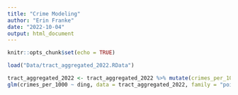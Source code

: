 ```yaml
---
title: "Crime Modeling"
author: "Erin Franke"
date: "2022-10-04"
output: html_document
---
```


```r
knitr::opts_chunk$set(echo = TRUE)
```

```r
load("Data/tract_aggregated_2022.RData")
```

```r
tract_aggregated_2022 <- tract_aggregated_2022 %>% mutate(crimes_per_1000 = round(crimes_per_1000, 0))
glm(crimes_per_1000 ~ ding, data = tract_aggregated_2022, family = "poisson")
```

